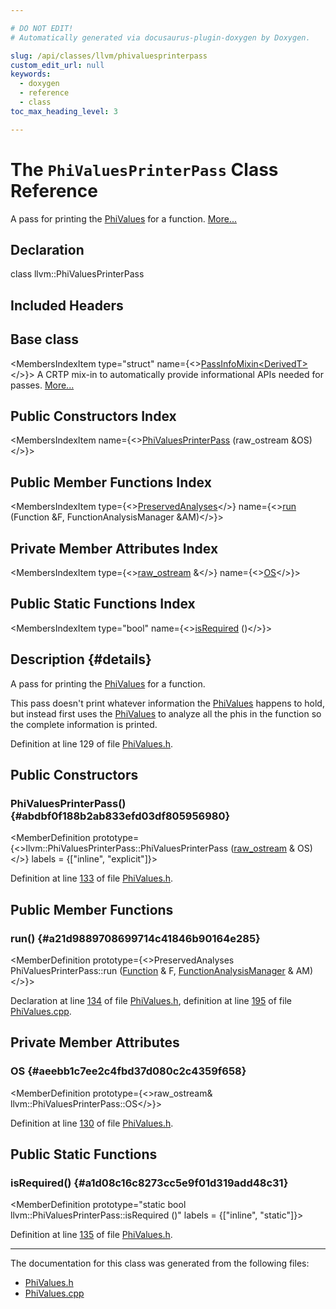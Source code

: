 ```yaml
---

# DO NOT EDIT!
# Automatically generated via docusaurus-plugin-doxygen by Doxygen.

slug: /api/classes/llvm/phivaluesprinterpass
custom_edit_url: null
keywords:
  - doxygen
  - reference
  - class
toc_max_heading_level: 3

---
```





# The `PhiValuesPrinterPass` Class Reference

<DoxygenPage pluginConfig={pluginConfig}>

A pass for printing the <a href="/docs/api/classes/llvm/phivalues">PhiValues</a> for a function. <a href="#details">More...</a>

## Declaration

<CodeBlock>class llvm::PhiValuesPrinterPass</CodeBlock>

## Included Headers

<IncludesList>
<IncludesListItem
  filePath="llvm/Analysis/PhiValues.h"
  permalink="/docs/api/files/include/include/llvm/include/llvm/analysis/phivalues-h"
  isLocal="true" />
</IncludesList>

## Base class

<MembersIndex>

<MembersIndexItem
  type="struct"
  name={<><a href="/docs/api/structs/llvm/passinfomixin">PassInfoMixin&lt;DerivedT&gt;</a></>}>
A CRTP mix-in to automatically provide informational APIs needed for passes. <a href="/docs/api/structs/llvm/passinfomixin/#details">More...</a>
</MembersIndexItem>

</MembersIndex>

## Public Constructors Index

<MembersIndex>

<MembersIndexItem
  name={<><a href="#abdbf0f188b2ab833efd03df805956980">PhiValuesPrinterPass</a> (raw&#95;ostream &amp;OS)</>}>
</MembersIndexItem>

</MembersIndex>

## Public Member Functions Index

<MembersIndex>

<MembersIndexItem
  type={<><a href="/docs/api/classes/llvm/preservedanalyses">PreservedAnalyses</a></>}
  name={<><a href="#a21d9889708699714c41846b90164e285">run</a> (Function &amp;F, FunctionAnalysisManager &amp;AM)</>}>
</MembersIndexItem>

</MembersIndex>

## Private Member Attributes Index

<MembersIndex>

<MembersIndexItem
  type={<><a href="/docs/api/classes/llvm/raw-ostream">raw&#95;ostream</a> &amp;</>}
  name={<><a href="#aeebb1c7ee2c4fbd37d080c2c4359f658">OS</a></>}>
</MembersIndexItem>

</MembersIndex>

## Public Static Functions Index

<MembersIndex>

<MembersIndexItem
  type="bool"
  name={<><a href="#a1d08c16c8273cc5e9f01d319add48c31">isRequired</a> ()</>}>
</MembersIndexItem>

</MembersIndex>

## Description {#details}

A pass for printing the <a href="/docs/api/classes/llvm/phivalues">PhiValues</a> for a function.

This pass doesn&#39;t print whatever information the <a href="/docs/api/classes/llvm/phivalues">PhiValues</a> happens to hold, but instead first uses the <a href="/docs/api/classes/llvm/phivalues">PhiValues</a> to analyze all the phis in the function so the complete information is printed.

Definition at line 129 of file <a href="/docs/api/files/include/include/llvm/include/llvm/analysis/phivalues-h">PhiValues.h</a>.

<SectionDefinition>

## Public Constructors

### PhiValuesPrinterPass() {#abdbf0f188b2ab833efd03df805956980}

<MemberDefinition
  prototype={<>llvm::PhiValuesPrinterPass::PhiValuesPrinterPass (<a href="/docs/api/classes/llvm/raw-ostream">raw&#95;ostream</a> &amp; OS)</>}
  labels = {["inline", "explicit"]}>

Definition at line <a href="/docs/api/files/include/include/llvm/include/llvm/analysis/phivalues-h/#l00133">133</a> of file <a href="/docs/api/files/include/include/llvm/include/llvm/analysis/phivalues-h">PhiValues.h</a>.
</MemberDefinition>

</SectionDefinition>

<SectionDefinition>

## Public Member Functions

### run() {#a21d9889708699714c41846b90164e285}

<MemberDefinition
  prototype={<>PreservedAnalyses PhiValuesPrinterPass::run (<a href="/docs/api/classes/llvm/function">Function</a> &amp; F, <a href="/docs/api/namespaces/llvm/#adce09a5a0de0e3177eb00e932734af2f">FunctionAnalysisManager</a> &amp; AM)</>}>

Declaration at line <a href="/docs/api/files/include/include/llvm/include/llvm/analysis/phivalues-h/#l00134">134</a> of file <a href="/docs/api/files/include/include/llvm/include/llvm/analysis/phivalues-h">PhiValues.h</a>, definition at line <a href="/docs/api/files/lib/lib/analysis/phivalues-cpp/#l00195">195</a> of file <a href="/docs/api/files/lib/lib/analysis/phivalues-cpp">PhiValues.cpp</a>.
</MemberDefinition>

</SectionDefinition>

<SectionDefinition>

## Private Member Attributes

### OS {#aeebb1c7ee2c4fbd37d080c2c4359f658}

<MemberDefinition
  prototype={<>raw&#95;ostream&amp; llvm::PhiValuesPrinterPass::OS</>}>

Definition at line <a href="/docs/api/files/include/include/llvm/include/llvm/analysis/phivalues-h/#l00130">130</a> of file <a href="/docs/api/files/include/include/llvm/include/llvm/analysis/phivalues-h">PhiValues.h</a>.
</MemberDefinition>

</SectionDefinition>

<SectionDefinition>

## Public Static Functions

### isRequired() {#a1d08c16c8273cc5e9f01d319add48c31}

<MemberDefinition
  prototype="static bool llvm::PhiValuesPrinterPass::isRequired ()"
  labels = {["inline", "static"]}>

Definition at line <a href="/docs/api/files/include/include/llvm/include/llvm/analysis/phivalues-h/#l00135">135</a> of file <a href="/docs/api/files/include/include/llvm/include/llvm/analysis/phivalues-h">PhiValues.h</a>.
</MemberDefinition>

</SectionDefinition>

<hr/>

The documentation for this class was generated from the following files:

<ul>
<li><a href="/docs/api/files/include/include/llvm/include/llvm/analysis/phivalues-h">PhiValues.h</a></li>
<li><a href="/docs/api/files/lib/lib/analysis/phivalues-cpp">PhiValues.cpp</a></li>
</ul>

</DoxygenPage>
